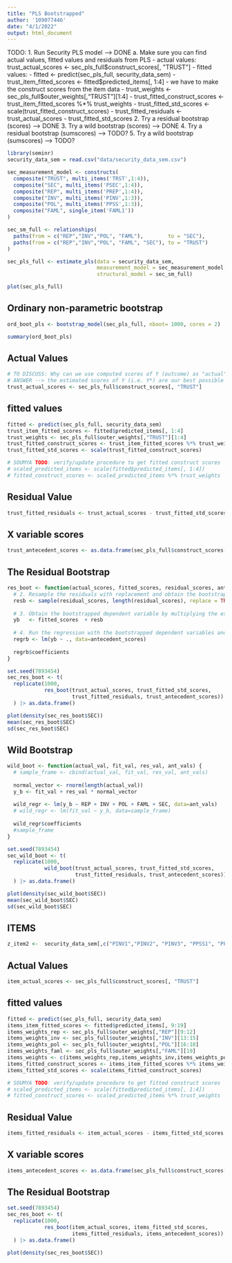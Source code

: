 ```yaml
---
title: "PLS Bootstrapped"
author: '109077446'
date: "4/1/2022"
output: html_document
---
```


TODO:
1. Run Security PLS model --> DONE
  a. Make sure you can find actual values, fitted values and residuals from PLS
    - actual values: trust_actual_scores <- sec_pls_full$construct_scores[, "TRUST"]
    - fitted values:
      - fitted <- predict(sec_pls_full, security_data_sem)
      - trust_item_fitted_scores <- fitted$predicted_items[, 1:4]
      - we have to make the construct scores from the item data
      - trust_weights <- sec_pls_full$outer_weights[,"TRUST"][1:4]
      - trust_fitted_construct_scores <- trust_item_fitted_scores %*% trust_weights
      - trust_fitted_std_scores <- scale(trust_fitted_construct_scores)
    - trust_fitted_residuals <- trust_actual_scores - trust_fitted_std_scores
2. Try a residual bootstrap (scores) --> DONE
3. Try a wild bootstrap (scores) --> DONE
4. Try a residual bootstrap (sumscores) --> TODO?
5. Try a wild bootstrap (sumscores) --> TODO?

<!-- 4. Try a residual bootstrap (items) -->
<!-- 5. Try a wild bootstrap (items) -->

```r
library(seminr)
security_data_sem = read.csv("data/security_data_sem.csv")

sec_measurement_model <- constructs(
  composite("TRUST", multi_items('TRST',1:4)),
  composite("SEC", multi_items('PSEC',1:4)),
  composite("REP", multi_items('PREP',1:4)),
  composite("INV", multi_items('PINV',1:3)),
  composite("POL", multi_items('PPSS',1:3)),
  composite("FAML", single_item('FAML1'))
)

```

```r
sec_sm_full <- relationships(
  paths(from = c("REP","INV","POL", "FAML"),        to = "SEC"),
  paths(from = c("REP","INV","POL", "FAML", "SEC"), to = "TRUST")
)

sec_pls_full <- estimate_pls(data = security_data_sem, 
                             measurement_model = sec_measurement_model, 
                             structural_model = sec_sm_full)

plot(sec_pls_full)
```
## Ordinary non-parametric bootstrap
```r
ord_boot_pls <- bootstrap_model(sec_pls_full, nboot= 1000, cores = 2)
```
```r
summary(ord_boot_pls)
```






## Actual Values
```r
# TO DISCUSS: Why can we use computed scores of Y (outcome) as "actual" values?
# ANSWER --> the estimated scores of Y (i.e. Y*) are our best possible estimates of Y
trust_actual_scores <- sec_pls_full$construct_scores[, "TRUST"]
```

## fitted values

```r
fitted <- predict(sec_pls_full, security_data_sem)
trust_item_fitted_scores <- fitted$predicted_items[, 1:4]
trust_weights <- sec_pls_full$outer_weights[,"TRUST"][1:4]
trust_fitted_construct_scores <- trust_item_fitted_scores %*% trust_weights
trust_fitted_std_scores <- scale(trust_fitted_construct_scores)

# SOUMYA TODO: verify/update procedure to get fitted construct scores
# scaled_predicted_items <- scale(fitted$predicted_items[, 1:4])
# fitted_construct_scores <- scaled_predicted_items %*% trust_weights
```


## Residual Value
```r
trust_fitted_residuals <- trust_actual_scores - trust_fitted_std_scores
```

## X variable scores
```r
trust_antecedent_scores <- as.data.frame(sec_pls_full$construct_scores[, 1:5])
```


## The Residual Bootstrap

```r
res_boot <- function(actual_scores, fitted_scores, residual_scores, antecedent_scores) {
  # 2. Resample the residuals with replacement and obtain the bootstrapped residual vector resb
  resb <- sample(residual_scores, length(residual_scores), replace = TRUE)
  
  # 3. Obtain the bootstrapped dependent variable by multiplying the estimator(s) from (1) with the original regressors and adding the bootstrapped residual
  yb   <- fitted_scores  + resb
  
  # 4. Run the regression with the bootstrapped dependent variables and the original regressors
  regrb <- lm(yb ~ ., data=antecedent_scores)
  
  regrb$coefficients
}
```

```r
set.seed(7893454)
sec_res_boot <- t(
  replicate(1000, 
            res_boot(trust_actual_scores, trust_fitted_std_scores, 
                     trust_fitted_residuals, trust_antecedent_scores))
  ) |> as.data.frame()
```

```r
plot(density(sec_res_boot$SEC))
mean(sec_res_boot$SEC)
sd(sec_res_boot$SEC)
```

## Wild Bootstrap 

```r
wild_boot <- function(actual_val, fit_val, res_val, ant_vals) {
  # sample_frame <- cbind(actual_val, fit_val, res_val, ant_vals)
  
  normal_vector <- rnorm(length(actual_val))
  y_b <- fit_val + res_val * normal_vector
  
  wild_regr <- lm(y_b ~ REP + INV + POL + FAML + SEC, data=ant_vals)
  # wild_regr <- lm(fit_val ~ y_b, data=sample_frame)
  
  wild_regr$coefficients
  #sample_frame
}
```

```r
set.seed(7893454)
sec_wild_boot <- t(
  replicate(1000, 
            wild_boot(trust_actual_scores, trust_fitted_std_scores, 
                      trust_fitted_residuals, trust_antecedent_scores))
  ) |> as.data.frame()
```

```r
plot(density(sec_wild_boot$SEC))
mean(sec_wild_boot$SEC)
sd(sec_wild_boot$SEC)
```


## ITEMS

```r
z_item2 <-  security_data_sem[,c("PINV1","PINV2", "PINV3", "PPSS1", "PPSS2", "PPSS3", "FAML1","PREP1","PREP2","PREP3","PREP4")]
```

## Actual Values
```r
item_actual_scores <- sec_pls_full$construct_scores[, "TRUST"]
```

## fitted values

```r
fitted <- predict(sec_pls_full, security_data_sem)
items_item_fitted_scores <- fitted$predicted_items[, 9:19]
items_weights_rep <- sec_pls_full$outer_weights[,"REP"][9:12]
items_weights_inv <- sec_pls_full$outer_weights[,"INV"][13:15]
items_weights_pol <- sec_pls_full$outer_weights[,"POL"][16:18]
items_weights_faml <- sec_pls_full$outer_weights[,"FAML"][19]
items_weights <- c(items_weights_rep,items_weights_inv,items_weights_pol,items_weights_faml)
items_fitted_construct_scores <- items_item_fitted_scores %*% items_weights
items_fitted_std_scores <- scale(items_fitted_construct_scores)

# SOUMYA TODO: verify/update procedure to get fitted construct scores
# scaled_predicted_items <- scale(fitted$predicted_items[, 1:4])
# fitted_construct_scores <- scaled_predicted_items %*% trust_weights
```


## Residual Value
```r
items_fitted_residuals <- item_actual_scores - items_fitted_std_scores
```

## X variable scores
```r
items_antecedent_scores <- as.data.frame(sec_pls_full$construct_scores[, 1:5])
```


## The Residual Bootstrap



```r
set.seed(7893454)
sec_res_boot <- t(
  replicate(1000, 
            res_boot(item_actual_scores, items_fitted_std_scores, 
                     items_fitted_residuals, items_antecedent_scores))
  ) |> as.data.frame()
```

```r
plot(density(sec_res_boot$SEC))
```